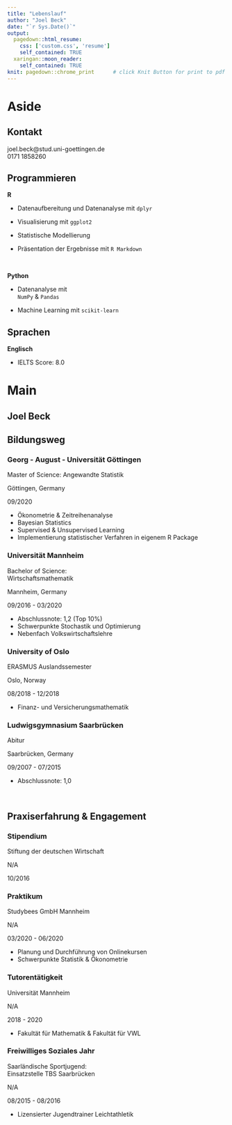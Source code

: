 ```yaml
---
title: "Lebenslauf"
author: "Joel Beck"
date: "`r Sys.Date()`"
output:
  pagedown::html_resume:            
    css: ['custom.css', 'resume']
    self_contained: TRUE
  xaringan::moon_reader:              
    self_contained: TRUE
knit: pagedown::chrome_print      # click Knit Button for print to pdf
---
```



Aside
================================================================================




Kontakt {#contact}
--------------------------------------------------------------------------------

<i class="fa fa-envelope"></i> joel.beck@stud.uni-goettingen.de  
<i class="fas fa-phone"></i> 0171 1858260




Programmieren {#programming}
-------------------------------------------------------------------

**R**

  - Datenaufbereitung und Datenanalyse mit `dplyr`
  
  - Visualisierung mit `ggplot2`
  
  - Statistische Modellierung
  
  - Präsentation der Ergebnisse mit `R Markdown` 
    
<br> <!-- vergrößert Abstand -->

**Python**

  - Datenanalyse mit <br> `NumPy` & `Pandas`
  
  - Machine Learning mit `scikit-learn`



Sprachen {#language} 
-------------------------------------------------------------------

**Englisch**

  - IELTS Score: 8.0






Main
================================================================================




Joel Beck {#title}
---------------------------------------------------------------------------------




Bildungsweg {data-icon=graduation-cap data-concise=true}
---------------------------------------------------------------------------------


### Georg - August - Universität Göttingen

Master of Science: Angewandte Statistik 

Göttingen, Germany

09/2020

- Ökonometrie & Zeitreihenanalyse
- Bayesian Statistics 
- Supervised & Unsupervised Learning
- Implementierung statistischer Verfahren in eigenem R Package
 


### Universität Mannheim 

Bachelor of Science: \
Wirtschaftsmathematik

Mannheim, Germany

09/2016 - 03/2020

- Abschlussnote: 1,2 (Top 10%)
<!-- - Grundlagen der reinen Mathematik  -->
- Schwerpunkte Stochastik und Optimierung 
- Nebenfach Volkswirtschaftslehre 


### University of Oslo

ERASMUS Auslandssemester

Oslo, Norway

08/2018 - 12/2018

- Finanz- und Versicherungsmathematik


### Ludwigsgymnasium Saarbrücken

Abitur 

Saarbrücken, Germany

09/2007 - 07/2015

- Abschlussnote: 1,0 
<!-- - Leistungskurse Mathematik und Deutsch -->


<br> <!-- vergrößert Abstand -->



Praxiserfahrung & Engagement {data-icon=chalkboard-teacher} 
---------------------------------------------------------------------------------

### Stipendium

Stiftung der deutschen Wirtschaft

N/A

10/2016 



### Praktikum

Studybees GmbH Mannheim

N/A

03/2020 - 06/2020

- Planung und Durchführung von Onlinekursen 
- Schwerpunkte Statistik & Ökonometrie



### Tutorentätigkeit

Universität Mannheim

N/A

2018 - 2020

- Fakultät für Mathematik & Fakultät für VWL



### Freiwilliges Soziales Jahr

Saarländische Sportjugend: \
Einsatzstelle TBS Saarbrücken

N/A

08/2015 - 08/2016

- Lizensierter Jugendtrainer Leichtathletik

<br> <!-- verlängert Timeline nach unten -->
